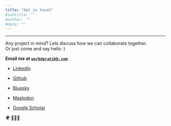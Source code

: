 ```yaml
---
title: "Get in touch"
#subtitle: ""
#author: ""
#date: ""
---
```


------------------------------------------------------------------------

Any project in mind? Lets discuss how we can collaborate together. <i class="bi bi-rocket-takeoff"></i> \
Or just come and say hello :) 

<!--
**Pratik Bhandari**\
Campus A1.3, Room 2.11\
Saarland University\
D-66123 Saarbrücken, Germany\
`work@pratikb.com`

```r
#| echo: false
#| fig.height: 4.5
library(leaflet)
leaflet() %>%
  addTiles() %>%  # Add default OpenStreetMap map tiles
  addMarkers(lat=49.25521263695085, lng=7.038814855669152, popup="My workplace")
```

------------------------------------------------------------------------
-->
<strong> <i class="bi bi-envelope-at"></i> Email me at <a href="mailto:work@pratikb.com"><code>work@pratikb.com</code></a></strong>

-   <a rel="me" href="https://www.linkedin.com/in/prbhx/"> <i class="bi bi-linkedin"></i>LinkedIn</a>

-   <a rel="me" href="https://github.com/pratik-bhandari"><i class="bi bi-github"></i>Github</a>

-   <a rel="me" href="https://bsky.app/profile/pratikb.com"><i class="bi bi-square-fill"></i>Bluesky</a>

-   <a rel="me" href="https://neuromatch.social/@pratikb"><i class="bi bi-mastodon"></i>Mastodon</a>

-   <a rel="me" href="https://scholar.google.de/citations?user=Y0HnEQwAAAAJ&hl=en&oi=ao"> <i class="bi bi-mortarboard-fill"></i>Google Scholar</a>
 
 🌍 🌱🌲🌊 